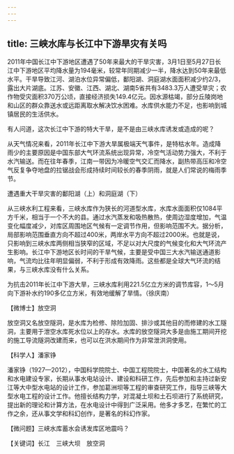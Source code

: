 ```yaml
---
---
---
```

title: 三峡水库与长江中下游旱灾有关吗
---




2011年中国长江中下游地区遭遇了50年来最大的干旱灾害，3月1日至5月27日长江中下游地区平均降水量为194毫米，较常年同期减少一半，降水达到50年来最低水平。干旱导致江河、湖泊水位异常偏低，鄱阳湖、洞庭湖水面面积减少约2/3，露出大片湖底。江苏、安徽、江西、湖北、湖南5省共有3483.3万人遭受旱灾；农作物受灾面积370万公顷，直接经济损失149.4亿元。因水源枯竭，部分丘陵岗地和山区的群众靠送水或远距离取水解决饮水困难。水库供水能力不足，也影响到城镇居民的生活供水。

有人问道，这次长江中下游的特大干旱，是不是由三峡水库诱发或造成的呢？

从天气情况来看，2011年长江中下游大旱属极端天气事件，是特枯水年。造成降雨少的主要原因是中国东部大气环流系统出现异常，冷空气活动势力强大，不利于水汽输送。而在往年春季，江南一带因为冷暖空气交汇而降水，副热带高压和冷空气反复争夺地盘的拉锯战会形成持续时间较长的春季阴雨，就是人们常说的梅雨季节。

遭遇重大干旱灾害的鄱阳湖（上）和洞庭湖（下）



从三峡水利工程来看，三峡水库作为狭长的河道型水库，水库水面面积仅1084平方千米，相当于一个不大的县。通过水汽蒸发和吸热散热，使周边湿度增加，气温变化幅度减少，对库区周围地区气候有一定调节作用，但影响范围不大。据分析，局部影响范围垂直方向不超过400米，两岸水平方向不超过2000米。也就是说，只影响到三峡水库两侧相当狭窄的区域，不足以对大尺度的气候变化和大气环流产生影响。长江中下游地区长时间的干旱气候，主要是受中国三大水汽输送通道影响，气流均比往年明显偏弱，不利于形成有效降雨。这些都是全球大气环流的结果，与三峡水库没有什么关系。

为抗击2011年长江中下游大旱，三峡水库利用221.5亿立方米的调节库容，1～5月向下游补水约190多亿立方米，有效地缓解了旱情。（徐庆南）





【微博士】放空洞



放空洞又名放空隧洞，是水库为检修、除险加固、排沙或其他目的而修建的水工隧洞，主要用于泄空水库死水位以上的存水。水库的放空隧洞大多是由施工期间开挖的施工导流隧洞改建而来，也可以在洪水期间作为非常泄洪洞使用。

【科学人】潘家铮

潘家铮（1927—2012），中国科学院院士、中国工程院院士，中国著名的水工结构和水电建设专家，长期从事水电站设计、建设和科研工作，先后参加和主持过新安江等大中型水电站的设计工作，参加葛洲坝等工程的审查研究工作，指导三峡等大型水电工程的设计工作。他擅长结构力学，对混凝土坝和土石坝进行了系统研究，提出新的理论和计算方法，在水电设计中得到广泛采用。他多才多艺，在繁忙的工作之余，还从事文学和科幻创作，是著名的科幻作家。

【微问题】三峡水库蓄水会诱发库区地震吗？

【关键词】长江　三峡大坝　放空洞